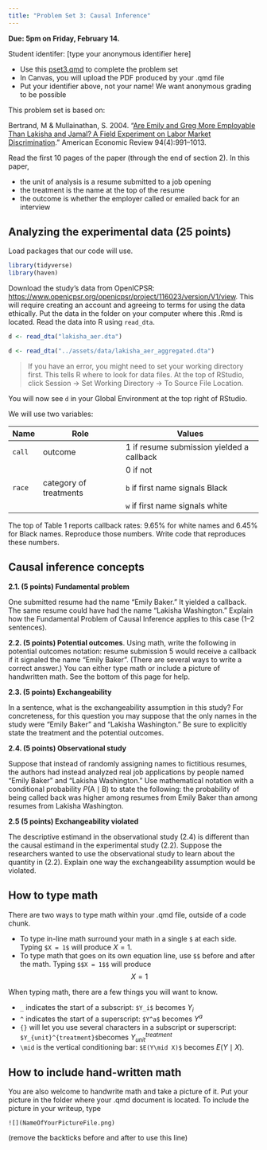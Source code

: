 ```yaml
---
title: "Problem Set 3: Causal Inference"
---
```


**Due: 5pm on Friday, February 14.**

<!-- ::: {.callout-note} -->
<!-- Want to see how you'll be evaluated? Check out the [rubric](https://docs.google.com/forms/d/e/1FAIpQLSed5nDlpx4vVcDu9Tz_2AFphUU4_ugLAw2EyF5h6124gT-bQQ/viewform?usp=sf_link) -->
<!-- ::: -->

Student identifer: [type your anonymous identifier here]

- Use this <a href="../assets/pset3/pset3.qmd" download>pset3.qmd</a> to complete the problem set
- In Canvas, you will upload the PDF produced by your .qmd file
- Put your identifier above, not your name! We want anonymous grading to be possible

This problem set is based on:

Bertrand, M \& Mullainathan, S. 2004. "[Are Emily and Greg More Employable Than Lakisha and Jamal? A Field Experiment on Labor Market Discrimination](https://www-jstor-org.proxy.library.cornell.edu/stable/3592802)." American Economic Review 94(4):991--1013.

Read the first 10 pages of the paper (through the end of section 2). In this paper,

- the unit of analysis is a resume submitted to a job opening
- the treatment is the name at the top of the resume
- the outcome is whether the employer called or emailed back for an interview

## Analyzing the experimental data (25 points)

Load packages that our code will use.
```r
library(tidyverse)
library(haven)
```

Download the study's data from OpenICPSR: [https://www.openicpsr.org/openicpsr/project/116023/version/V1/view](https://www.openicpsr.org/openicpsr/project/116023/version/V1/view). This will require creating an account and agreeing to terms for using the data ethically. Put the data in the folder on your computer where this .Rmd is located. Read the data into R using `read_dta`. 

```r
d <- read_dta("lakisha_aer.dta")
```
```r
d <- read_dta("../assets/data/lakisha_aer_aggregated.dta")
```

> If you have an error, you might need to set your working directory first. This tells R where to look for data files. At the top of RStudio, click Session -> Set Working Directory -> To Source File Location.

You will now see `d` in your Global Environment at the top right of RStudio.

We will use two variables:

| Name | Role | Values
| ---- | ---- | ------
`call` | outcome | 1 if resume submission yielded a callback
| | | 0 if not
`race` | category of treatments | `b` if first name signals Black
| | | `w` if first name signals white

The top of Table 1 reports callback rates: 9.65\% for white names and 6.45\% for Black names. Reproduce those numbers. Write code that reproduces these numbers.

## Causal inference concepts

**2.1. (5 points) Fundamental problem **

One submitted resume had the name "Emily Baker." It yielded a callback. The same resume could have had the name "Lakisha Washington." Explain how the Fundamental Problem of Causal Inference applies to this case (1--2 sentences).

**2.2. (5 points) Potential outcomes**. Using math, write the following in potential outcomes notation: resume submission 5 would receive a callback if it signaled the name "Emily Baker". (There are several ways to write a correct answer.) You can either type math or include a picture of handwritten math. See the bottom of this page for help.

**2.3. (5 points) Exchangeability **

In a sentence, what is the exchangeability assumption in this study? For concreteness, for this question you may suppose that the only names in the study were "Emily Baker" and "Lakisha Washington." Be sure to explicitly state the treatment and the potential outcomes.

**2.4. (5 points) Observational study**

Suppose that instead of randomly assigning names to fictitious resumes, the authors had instead analyzed real job applications by people named "Emily Baker" and "Lakisha Washington." Use mathematical notation with a conditional probability $P(\text{A}\mid \text{B})$ to state the following: the probability of being called back was higher among resumes from Emily Baker than among resumes from Lakisha Washington.

**2.5 (5 points) Exchangeability violated**

The descriptive estimand in the observational study (2.4) is different than the causal estimand in the experimental study (2.2). Suppose the researchers wanted to use the observational study to learn about the quantity in (2.2). Explain one way the exchangeability assumption would be violated.

## How to type math

There are two ways to type math within your .qmd file, outside of a code chunk.

* To type in-line math surround your math in a single `$` at each side. Typing `$X = 1$` will produce $X = 1$.
* To type math that goes on its own equation line, use `$$` before and after the math. Typing `$$X = 1$$` will produce
$$ X = 1$$

When typing math, there are a few things you will want to know.

* `_` indicates the start of a subscript: `$Y_i$` becomes $Y_i$
* `^` indicates the start of a superscript: `$Y^a$` becomes $Y^a$
* `{}` will let you use several characters in a subscript or superscript: `$Y_{unit}^{treatment}$`becomes $Y_{unit}^{treatment}$
* `\mid` is the vertical conditioning bar: `$E(Y\mid X)$` becomes $E(Y\mid X)$.

## How to include hand-written math

You are also welcome to handwrite math and take a picture of it. Put your picture in the folder where your .qmd document is located. To include the picture in your writeup, type 

`![](NameOfYourPictureFile.png)`

(remove the backticks before and after to use this line)
